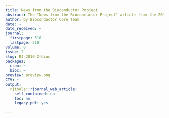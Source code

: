 ```yaml
---
title: News from the Bioconductor Project
abstract: The "News from the Bioconductor Project" article from the 2016-2 issue.
author: by Bioconductor Core Team
date: ~
date_received: ~
journal:
  firstpage: 510
  lastpage: 510
volume: 8
issue: 2
slug: RJ-2016-2-bioc
packages:
  cran: ~
  bioc: ~
preview: preview.png
CTV: ~
output:
  rjtools::rjournal_web_article:
    self_contained: no
    toc: no
    legacy_pdf: yes

---
```

